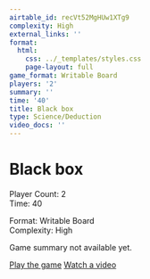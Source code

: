 ```yaml
---
airtable_id: recVt52MgHUw1XTg9
complexity: High
external_links: ''
format:
  html:
    css: ../_templates/styles.css
    page-layout: full
game_format: Writable Board
players: '2'
summary: ''
time: '40'
title: Black box
type: Science/Deduction
video_docs: ''
---
```


# Black box

:::{.game-info-box}
:::{.game-stats}
:::{.left-stats}
Player Count: 2  
Time: 40
:::
:::{.right-stats}
Format: Writable Board  
Complexity: High
:::
:::
:::

Game summary not available yet.

:::{.game-actions}
<a href="#" class="btn btn-play"><i class="fa fa-gamepad"></i> Play the game</a>
<a href="#" class="btn btn-watch"><i class="fa fa-video"></i> Watch a video</a>
:::